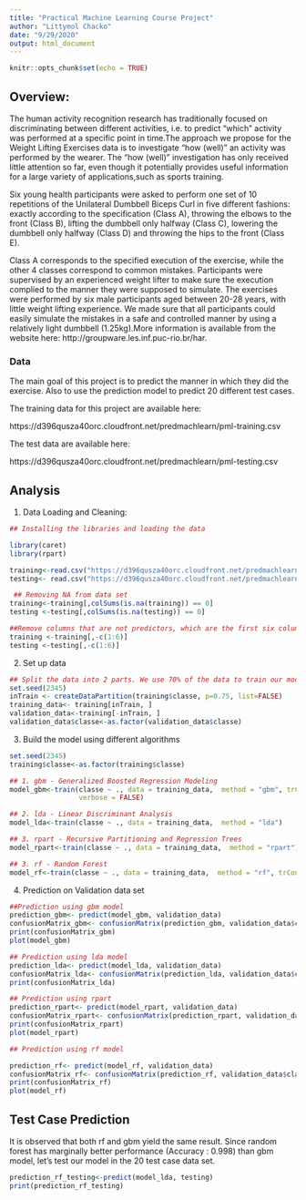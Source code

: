 ```yaml
---
title: "Practical Machine Learning Course Project"
author: "Littymol Chacko"
date: "9/29/2020"
output: html_document
---
```


```r
knitr::opts_chunk$set(echo = TRUE)
```

## Overview:

The human activity recognition research has traditionally focused on discriminating between different activities, i.e. to predict "which" activity was performed at a specific point in time.The approach we propose for the Weight Lifting Exercises data is to investigate "how (well)" an activity was performed by the wearer. The "how (well)" investigation has only received little attention so far, even though it potentially provides useful information for a large variety of applications,such as sports training.

Six young health participants were asked to perform one set of 10 repetitions of the Unilateral Dumbbell Biceps Curl in five different fashions: exactly according to the specification (Class A), throwing the elbows to the front (Class B), lifting the dumbbell only halfway (Class C), lowering the dumbbell only halfway (Class D) and throwing the hips to the front (Class E).

Class A corresponds to the specified execution of the exercise, while the other 4 classes correspond to common mistakes. Participants were supervised by an experienced weight lifter to make sure the execution complied to the manner they were supposed to simulate. The exercises were performed by six male participants aged between 20-28 years, with little weight lifting experience. We made sure that all participants could easily simulate the mistakes in a safe and controlled manner by using a relatively light dumbbell (1.25kg).More information is available from the website here: http://groupware.les.inf.puc-rio.br/har. 

### Data

The main goal of this  project is to predict the manner in which they did the exercise. Also to use the  prediction model to predict 20 different test cases.

The training data for this project are available here:

https://d396qusza40orc.cloudfront.net/predmachlearn/pml-training.csv

The test data are available here:

https://d396qusza40orc.cloudfront.net/predmachlearn/pml-testing.csv


## Analysis

1. Data Loading and Cleaning:

```r

## Installing the libraries and loading the data

library(caret)
library(rpart)

training<-read.csv("https://d396qusza40orc.cloudfront.net/predmachlearn/pml-training.csv", header = TRUE, na.strings=c("NA","#DIV/0!",""))
testing<- read.csv("https://d396qusza40orc.cloudfront.net/predmachlearn/pml-testing.csv", header = TRUE, na.strings=c("NA","#DIV/0!",""))

 ## Removing NA from data set 
training<-training[,colSums(is.na(training)) == 0]
testing <-testing[,colSums(is.na(testing)) == 0]

##Remove columns that are not predictors, which are the first six columns
training <-training[,-c(1:6)]
testing <-testing[,-c(1:6)]
```

2. Set up data

```r

## Split the data into 2 parts. We use 70% of the data to train our model and the remaining 30% to validate it
set.seed(2345)
inTrain <- createDataPartition(training$classe, p=0.75, list=FALSE)  
training_data<- training[inTrain, ]
validation_data<-training[-inTrain, ]
validation_data$classe<-as.factor(validation_data$classe)

```

3. Build the model using different algorithms

```r
set.seed(2345)
training$classe<-as.factor(training$classe)

## 1. gbm - Generalized Boosted Regression Modeling 
model_gbm<-train(classe ~ ., data = training_data,  method = "gbm", trControl = trainControl(method="repeatedcv", number = 5,repeats = 1), 
                 verbose = FALSE)

## 2. lda - Linear Discriminant Analysis
model_lda<-train(classe ~ ., data = training_data,  method = "lda")

## 3. rpart - Recursive Partitioning and Regression Trees
model_rpart<-train(classe ~ ., data = training_data,  method = "rpart")

## 3. rf - Random Forest
model_rf<-train(classe ~ ., data = training_data,  method = "rf", trControl = trainControl(method = "cv", number = 3))
```

4. Prediction on Validation data set

```r
##Prediction using gbm model
prediction_gbm<- predict(model_gbm, validation_data)
confusionMatrix_gbm<- confusionMatrix(prediction_gbm, validation_data$classe)
print(confusionMatrix_gbm)
plot(model_gbm)

## Prediction using lda model
prediction_lda<- predict(model_lda, validation_data)
confusionMatrix_lda<- confusionMatrix(prediction_lda, validation_data$classe)
print(confusionMatrix_lda)

## Prediction using rpart
prediction_rpart<- predict(model_rpart, validation_data)
confusionMatrix_rpart<- confusionMatrix(prediction_rpart, validation_data$classe)
print(confusionMatrix_rpart)
plot(model_rpart)

## Prediction using rf model

prediction_rf<- predict(model_rf, validation_data)
confusionMatrix_rf<- confusionMatrix(prediction_rf, validation_data$classe)
print(confusionMatrix_rf)
plot(model_rf)
```

## Test Case Prediction 
It is observed that both rf and gbm yield the same result. Since random forest has marginally better performance (Accuracy : 0.998) than  gbm model, let's test our model in the 20 test case data set.

```r
prediction_rf_testing<-predict(model_lda, testing)
print(prediction_rf_testing)
```
